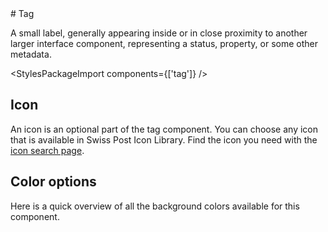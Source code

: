 
<Meta of={TagStories} />

<div className="docs-title">
  # Tag

  <link-design of={JSON.stringify(TagStories)}></link-design>
</div>

<PackageTag meta={meta}/>

<div className="lead">
  A small label, generally appearing inside or in close proximity to another larger interface
  component, representing a status, property, or some other metadata.
</div>

<Canvas of={TagStories.Default} sourceState="shown" />
<div className="hide-col-default">
  <Controls of={TagStories.Default} />
</div>

<StylesPackageImport components={['tag']} />

## Icon

An icon is an optional part of the tag component. You can choose any icon that is available in Swiss Post Icon Library.
Find the icon you need with the <a href="/?path=/docs/0dcfe3c0-bfc0-4107-b43b-7e9d825b805f--docs">icon search page</a>.

<Canvas of={TagStories.Icon} />

## Color options

Here is a quick overview of all the background colors available for this component.

<Canvas of={TagStories.Variants} />
